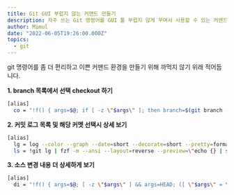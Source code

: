 ```yaml
---
title: Git GUI 부럽지 않는 커맨드 만들기
description: 자주 쓰는 Git 명령어를 GUI 툴 부럽지 않게 꾸며서 사용할 수 있는 커맨드들을 정리.
author: Mimul
date: "2022-06-05T19:26:00.000Z"
topics:
  - git
---
```

git 명령어를 좀 더 편리하고 이쁜 커맨드 환경을 만들기 위해 까먹지 않기 위래 적어둡니다.

**1. branch 목록에서 선택 checkout 하기**

```bash
[alias]
  co = "!f() { args=$@; if [ -z \"$args\" ]; then branch=$(git branch --all | grep -v HEAD | fzf --preview 'echo {} | cut -c 3- | xargs git log --color --graph' | cut -c 3-); git checkout $(echo $branch | sed 's#remotes/[^/]*/##'); else git checkout $args; fi }; f"
```

**2. 커밋 로그 목록 및 해당 커멧 선택시 상세 보기**

```bash
[alias]
  lg = log --color --graph --date=short --decorate=short --pretty=format:'%C(white)%h%Creset %C(blue)%cn%Creset %C(green)%cd%Creset %C(red reverse)%d%Creset %C(reset)%s' --all
  ls = !git lg | fzf -m --ansi --layout=reverse --preview=\"echo {} | sed 's/-.*$//' | egrep -o '[0-9a-f]+' | xargs git show --color=always\" | sed 's/-.*$//' | egrep -o '[0-9a-f]+'
```

**3. 소스 변경 내용 더 상세하게 보기**

```bash
[alias]
  di = "!f() { args=$@; [ -z \"$args\" ] && args=HEAD; ([ \"$args\" = \"HEAD\" ] && git status --short || git diff --name-status $args | sed 's/\t/  /') | fzf --preview \"echo {} | cut -c 4- | xargs git diff --color=always $args --\" --multi --height 90% | cut -c 4-; }; f"
```
